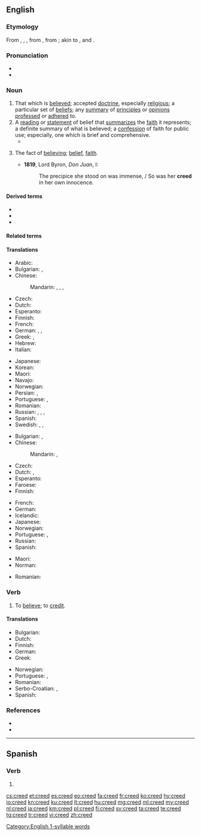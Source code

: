 ==English==

===Etymology===
{{PIE root|en|ḱerd|dʰeh₁}}
From {{inh|en|ang|credo}}, {{m|ang|crede}}, {{m|ang|creda}}, from {{der|en|la|credo||I believe}}, from {{m|la|credere||to believe}}; akin to {{cog|sga|cretim||I believe}}, and {{cog|sa|रद्दध्मि}}.

===Pronunciation===
* {{IPA|/ˈkɹiːd/|lang=en}}
* {{rhymes|iːd|lang=en}}
{{rfap|lang=en}}
 [[Category:English 1-syllable words]]

===Noun===
{{wikipedia|dab=creed (disambiguation)|mul=Creed}}
{{en-noun}}

# That which is [[believe]]d; accepted [[doctrine]], especially [[religious]]; a particular set of [[belief]]s; any [[summary]] of [[principle]]s or [[opinion]]s [[profess]]ed or [[adhere]]d to.
# A [[reading]] or [[statement]] of belief that [[summarize]]s the [[faith]] it represents; a definite summary of what is believed; a [[confession]] of faith for public use; especially, one which is brief and comprehensive.
#* {{ux|en|A '''creed''' is a [[manifesto]] of religious or spiritual beliefs}}
# {{lb|en|rare}} The fact of [[believe|believing]]; [[belief]], [[faith]].
#* '''1819''', Lord Byron, ''Don Juan'', I:
#*: The precipice she stood on was immense, / So was her '''creed''' in her own innocence.

====Derived terms====
* {{l|en|Apostles' Creed}}
* {{l|en|Athanasian Creed}}
* {{l|en|Nicene Creed}}

====Related terms====
{{rel3
|{{l|en|credible}}
|{{l|en|credibility}}
|{{l|en|credit}}
|{{l|en|creditable}}
|{{l|en|creditor}}
|{{l|en|credence}}
|{{l|en|credential}}
|{{l|en|credo}}
}}

====Translations====
{{trans-top|that which is believed}}
* Arabic: {{t+|ar|عَقِيدَة|f}}
* Bulgarian: {{t+|bg|вероизпове́дание|n}}, {{t+|bg|вѐрую|n}}
* Chinese:
*: Mandarin: {{t+|cmn|教義}}, {{t+|cmn|教义|tr=jiàoyì}}, {{t+|cmn|信條}}, {{t+|cmn|信条|tr=xìntiáo}}
* Czech: {{t|cs|vyznání|n}}
* Dutch: {{t+|nl|geloofsovertuiging|f}}
* Esperanto: {{t|eo|kredokonfeso}}
* Finnish: {{t+|fi|usko}}
* French: {{t+|fr|crédo|m}}
* German: {{t+|de|Credo|n}}, {{t+|de|Kredo|n}}, {{t+|de|Glaubensbekenntnis|n}}
* Greek: {{t+|el|δόγμα|n}}, {{t+|el|πίστη|f}}
* Hebrew: {{t+|he|דָּת|tr=dat}}
* Italian: {{t+|it|credo|m}}
{{trans-mid}}
* Japanese: {{t+|ja|教義|tr=きょうぎ, kyōgi}}
* Korean: {{t+|ko|교의}}
* Maori: {{t|mi|whakapono}}
* Navajo: {{t|nv|oodlą́}}
* Norwegian: {{t+|no|tro|m}}
* Persian: {{t+|fa|عقیده|tr='aqide}}, {{t+|fa|باور|tr=bâvar}}
* Portuguese: {{t+|pt|crença|f}}, {{t+|pt|credo|m}}
* Romanian: {{t+|ro|credință}}
* Russian: {{t+|ru|кре́до|n}}, {{qualifier|faith}} {{t+|ru|ве́ра|f}}, {{qualifier|religion}} {{t+|ru|вероиспове́дание|n}}, {{t+|ru|конфе́ссия|f}} {{qualifier|religion}}
* Spanish: {{t+|es|credo|m}}
* Swedish: {{t+|sv|tro|c}}, {{t+|sv|lära|c}}, {{t|sv|troslära|c}}
{{trans-bottom}}

{{trans-top|reading or statement of belief that summarizes the faith it represents}}
* Bulgarian: {{t|bg|кредо|n}}, {{t+|bg|вѐрую|n}}
* Chinese:
*: Mandarin: {{t+|cmn|信條}}, {{t+|cmn|信条|tr=xìntiáo}}
* Czech: {{t|cs|krédo|n}}
* Dutch: {{t|nl|geloofsbelijdenis|f}}, {{t+|nl|credo|n}}
* Esperanto: {{t|eo|kredo}}
* Faroese: {{t|fo|trúarjáttan|f}}
* Finnish: {{t+|fi|uskontunnustus}}
{{trans-mid}}
* French: {{t+|fr|crédo|m}}
* German: {{t+|de|Glaubensbekenntnis|n}}
* Icelandic: {{t|is|trúarjátning|f}}
* Japanese: {{t|ja|信条|tr=しんじょう, shinjō}}
* Norwegian: {{t|no|trosbekjennelse|m}}
* Portuguese: {{t+|pt|crença|f}}, {{t+|pt|credo|m}}
* Russian: {{t+|ru|кре́до|n}}
* Spanish: {{t+|es|credo|m}}
{{trans-bottom}}

{{checktrans-top}}
* Maori: {{t-check|mi|mano}}
* Norman: {{t-check|nrf|symbole|m}} {{qualifier|Jersey}}
{{trans-mid}}
* Romanian: {{t+check|ro|crez|n}}
{{trans-bottom}}

===Verb===
{{en-verb}}

# To [[believe]]; to [[credit]].

====Translations====
{{trans-top|believe}}
* Bulgarian: {{t+|bg|вя́рвам}}
* Dutch: {{t+|nl|geloven}}
* Finnish: {{t+|fi|uskoa}}
* German: {{t+|de|glauben}}
* Greek: {{t+|el|πιστεύω}}
{{trans-mid}}
* Norwegian: {{t+|no|tro}}
* Portuguese: {{t+|pt|acreditar}}, {{t+|pt|crer}}
* Romanian: {{t+|ro|crede}}
* Serbo-Croatian: {{t+|sh|kredo}}, {{t+|sh|vjeruju}}
* Spanish: {{t+|es|creer}}
{{trans-bottom}}

===References===
* {{R:Webster 1913}}
* {{R:Century 1911}}

----

==Spanish==

===Verb===
{{head|es|verb form}}

# {{es-verb form of|region=Spain|ending=er|mood=imperative|sense=affirmative|pers=2|formal=no|number=plural|creer}}

[[cs:creed]]
[[et:creed]]
[[es:creed]]
[[eo:creed]]
[[fa:creed]]
[[fr:creed]]
[[ko:creed]]
[[hy:creed]]
[[io:creed]]
[[kn:creed]]
[[ku:creed]]
[[lt:creed]]
[[hu:creed]]
[[mg:creed]]
[[ml:creed]]
[[my:creed]]
[[nl:creed]]
[[ja:creed]]
[[km:creed]]
[[pl:creed]]
[[fi:creed]]
[[sv:creed]]
[[ta:creed]]
[[te:creed]]
[[tg:creed]]
[[tr:creed]]
[[vi:creed]]
[[zh:creed]]